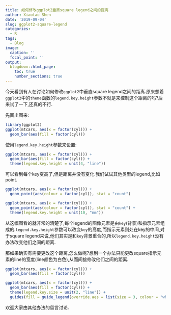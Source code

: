 ```yaml
---
title: 如何修改ggplot2垂直square legend之间的距离
author: Xiaotao Shen
date: '2019-09-04'
slug: ggplot2-square-legend
categories:
  - R
tags:
  - Blog
image:
  caption: ''
  focal_point: ''
output:
  blogdown::html_page:
    toc: true
    number_sections: true
---
```


今天看到有人在讨论如何修改`ggplot2`中垂直square legend之间的距离.原来想着`ggplot2`中的`theme`函数的`legend.key.height`参数不就是来控制这个距离的吗?后来试了一下,还真的不行.

先画出图来:

```r
library(ggplot2)
ggplot(mtcars, aes(x = factor(cyl))) +
  geom_bar(aes(fill = factor(cyl)))
```

使用`legend.key.height`参数来设置:

```r
ggplot(mtcars, aes(x = factor(cyl))) +
  geom_bar(aes(fill = factor(cyl))) +
  theme(legend.key.height = unit(4, "line"))
```

可以看到每个key变高了,但是距离并没有变化.我们试试其他类型的legend,比如point.

```r
ggplot(mtcars, aes(x = factor(cyl))) +
  geom_point(aes(colour = factor(cyl)), stat = "count")

ggplot(mtcars, aes(x = factor(cyl))) +
  geom_point(aes(colour = factor(cyl)), stat = "count") +
  theme(legend.key.height = unit(10, "mm"))
```

从这幅图看的就非常的清楚了,每个legend的图像元素是由`key`(背景)和指示元素组成的.`legend.key.height`参数可以改变`key`的高度,而指示元素则处在key的中间,对于square legend来说,他们其实是和`key`背景重合的,所以`legend.key.height`没有办法改变他们之间的距离.

那如果确实有需要更改这个距离,怎么做呢?想到一个办法只能更改square指示元素的line的宽度(line颜色为白色),从而间接修改他们之间的距离.

```r
ggplot(mtcars, aes(x = factor(cyl))) +
  geom_bar(aes(fill = factor(cyl)))

ggplot(mtcars, aes(x = factor(cyl))) +
  geom_bar(aes(fill = factor(cyl))) +
  theme(legend.key.size = unit(2, "line")) +
  guides(fill = guide_legend(override.aes = list(size = 3, colour = "white")))
```

欢迎大家由其他办法的留言讨论.